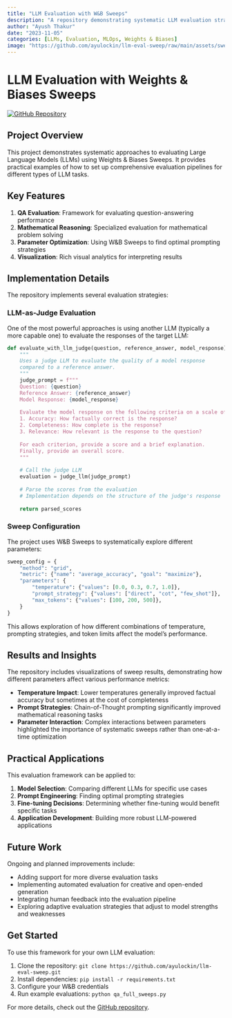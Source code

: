```yaml
---
title: "LLM Evaluation with W&B Sweeps"
description: "A repository demonstrating systematic LLM evaluation strategies using Weights & Biases"
author: "Ayush Thakur"
date: "2023-11-05"
categories: [LLMs, Evaluation, MLOps, Weights & Biases]
image: "https://github.com/ayulockin/llm-eval-sweep/raw/main/assets/sweep_results.png"
---
```


# LLM Evaluation with Weights & Biases Sweeps

[![GitHub Repository](https://img.shields.io/badge/GitHub-Repository-181717?logo=github)](https://github.com/ayulockin/llm-eval-sweep)

## Project Overview

This project demonstrates systematic approaches to evaluating Large Language Models (LLMs) using Weights & Biases Sweeps. It provides practical examples of how to set up comprehensive evaluation pipelines for different types of LLM tasks.

## Key Features

1. **QA Evaluation**: Framework for evaluating question-answering performance
2. **Mathematical Reasoning**: Specialized evaluation for mathematical problem solving
3. **Parameter Optimization**: Using W&B Sweeps to find optimal prompting strategies
4. **Visualization**: Rich visual analytics for interpreting results

## Implementation Details

The repository implements several evaluation strategies:

### LLM-as-Judge Evaluation

One of the most powerful approaches is using another LLM (typically a more capable one) to evaluate the responses of the target LLM:

```python
def evaluate_with_llm_judge(question, reference_answer, model_response):
    """
    Uses a judge LLM to evaluate the quality of a model response
    compared to a reference answer.
    """
    judge_prompt = f"""
    Question: {question}
    Reference Answer: {reference_answer}
    Model Response: {model_response}
    
    Evaluate the model response on the following criteria on a scale of 1-10:
    1. Accuracy: How factually correct is the response?
    2. Completeness: How complete is the response?
    3. Relevance: How relevant is the response to the question?
    
    For each criterion, provide a score and a brief explanation.
    Finally, provide an overall score.
    """
    
    # Call the judge LLM
    evaluation = judge_llm(judge_prompt)
    
    # Parse the scores from the evaluation
    # Implementation depends on the structure of the judge's response
    
    return parsed_scores
```

### Sweep Configuration

The project uses W&B Sweeps to systematically explore different parameters:

```python
sweep_config = {
    "method": "grid",
    "metric": {"name": "average_accuracy", "goal": "maximize"},
    "parameters": {
        "temperature": {"values": [0.0, 0.3, 0.7, 1.0]},
        "prompt_strategy": {"values": ["direct", "cot", "few_shot"]},
        "max_tokens": {"values": [100, 200, 500]},
    }
}
```

This allows exploration of how different combinations of temperature, prompting strategies, and token limits affect the model's performance.

## Results and Insights

The repository includes visualizations of sweep results, demonstrating how different parameters affect various performance metrics:

- **Temperature Impact**: Lower temperatures generally improved factual accuracy but sometimes at the cost of completeness
- **Prompt Strategies**: Chain-of-Thought prompting significantly improved mathematical reasoning tasks
- **Parameter Interaction**: Complex interactions between parameters highlighted the importance of systematic sweeps rather than one-at-a-time optimization

## Practical Applications

This evaluation framework can be applied to:

1. **Model Selection**: Comparing different LLMs for specific use cases
2. **Prompt Engineering**: Finding optimal prompting strategies
3. **Fine-tuning Decisions**: Determining whether fine-tuning would benefit specific tasks
4. **Application Development**: Building more robust LLM-powered applications

## Future Work

Ongoing and planned improvements include:

- Adding support for more diverse evaluation tasks
- Implementing automated evaluation for creative and open-ended generation
- Integrating human feedback into the evaluation pipeline
- Exploring adaptive evaluation strategies that adjust to model strengths and weaknesses

## Get Started

To use this framework for your own LLM evaluation:

1. Clone the repository: `git clone https://github.com/ayulockin/llm-eval-sweep.git`
2. Install dependencies: `pip install -r requirements.txt`
3. Configure your W&B credentials
4. Run example evaluations: `python qa_full_sweeps.py`

For more details, check out the [GitHub repository](https://github.com/ayulockin/llm-eval-sweep). 